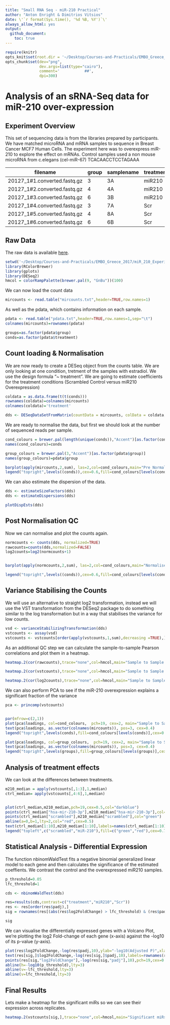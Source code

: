 ```yaml
---
title: "Small RNA Seq - miR-210 Practical"
author: "Anton Enright & Dimitrios Vitsios"
date: \'`r format(Sys.time(), '%d %B, %Y')`\'
always_allow_html: yes
output:
  github_document:
    toc: true
---
```



```r
require(knitr)
opts_knit$set(root.dir = '~/Desktop/Courses-and-Practicals/EMBO_Greece_2017/miR_210_Experiment/small_RNASeq/')
opts_chunk$set(dev="png", 
               dev.args=list(type="cairo"),
               comment='           ##',
               dpi=300)

```

# Analysis of an sRNA-Seq data for miR-210 over-expression

## Experiment Overview
This set of sequencing data is from the libraries prepared by participants. We have matched microRNA and mRNA samples to sequence in Breast Cancer MCF7 Human Cells. The experiment here was to overexpress miR-210 to explore the effect on mRNAs. Control samples used a non mouse microRNA from c.elegans (cel-miR-67) TCACAACCTCCTAGAAA


filename|group|samplename|treatment|fullname|3p-ad|
--------|-----|----------|---------|--------|-----|
20127_1#1.converted.fastq.gz|3|3A|miR210|miRNA03_MIR_GR3|TGGAATTCTCGGGTGCCAA|
20127_1#2.converted.fastq.gz|4|4A|miR210|miRNA04_MIR_GR4|TGGAATTCTCGGGTGCCAA|
20127_1#3.converted.fastq.gz|6|3B|miR210|miRNA14_MIR_GR6|TGGAATTCTCGGGTGCCAA|
20127_1#4.converted.fastq.gz|3|7A|Scr|miRNA07_SCR_GR3|TGGAATTCTCGGGTGCCAA|
20127_1#5.converted.fastq.gz|4|8A|Scr|miRNA08_SCR_GR4|TGGAATTCTCGGGTGCCAA|
20127_1#6.converted.fastq.gz|6|6B|Scr|miRNA16_SCR_GR6|TGGAATTCTCGGGTGCCAA

## Raw Data
The raw data is available [here](http://wwwdev.ebi.ac.uk/enright-srv/courses/rna_cambridge_2017/course_counts/data).

```r
setwd('~/Desktop/Courses-and-Practicals/EMBO_Greece_2017/miR_210_Experiment/small_RNASeq/')
library(RColorBrewer)
library(gplots)
library(DESeq2)
hmcol = colorRampPalette(brewer.pal(9, "GnBu"))(100)
```


We can now load the count data
```r
mircounts <- read.table("mircounts.txt",header=TRUE,row.names=1)
```

As well as the pdata, which contains information on each sample.

```r
pdata <- read.table("pdata.txt",header=TRUE,row.names=1,sep="\t")
colnames(mircounts)=rownames(pdata)

groups=as.factor(pdata$group)
conds=as.factor(pdata$treatment)
```

## Count loading & Normalisation
We are now ready to create a DESeq object from the counts table. We are only looking at one condition, tretment of the samples with estradiol. We use the design formula “~ treatment”. We are going to estimate coefficients for the treatment conditions (Scrambled Control versus miR210 Overexpression)

```r
coldata = as.data.frame(t(t(conds)))
rownames(coldata)=colnames(mircounts)
colnames(coldata)='treatment'

dds <- DESeqDataSetFromMatrix(countData = mircounts, colData = coldata, design = ~ treatment)
```

We are ready to normalise the data, but first we should look at the number of sequenced reads per sample.

```r
cond_colours = brewer.pal(length(unique(conds)),"Accent")[as.factor(conds)]
names(cond_colours)=conds

group_colours = brewer.pal(3,"Accent")[as.factor(pdata$group)]
names(group_colours)=pdata$group

barplot(apply(mircounts,2,sum), las=2,col=cond_colours,main="Pre Normalised Counts")
legend("topright",levels((conds)),cex=0.6,fill=cond_colours[levels(conds)])
```

We can also estimate the dispersion of the data.

```r
dds <- estimateSizeFactors(dds)
dds <- estimateDispersions(dds)

plotDispEsts(dds)
```

## Post Normalisation QC
Now we can normalise and plot the counts again.

```r
normcounts <- counts(dds, normalized=TRUE)
rawcounts=counts(dds,normalized=FALSE)
log2counts=log2(normcounts+1)


barplot(apply(normcounts,2,sum), las=2,col=cond_colours,main="Normalised Counts")

legend("topright",levels((conds)),cex=0.6,fill=cond_colours[levels(conds)])
```

## Variance Stabilising the Counts
We will use an alternative to straight log2 transformation, instead we will use the VST transformation from the DESeq2 package to do something similar to the log transformation but in a way that stabilises the variance for low counts.

```r
vsd <- varianceStabilizingTransformation(dds)
vstcounts <- assay(vsd)
vstcounts <- vstcounts[order(apply(vstcounts,1,sum),decreasing =TRUE),]
```

As an additional QC step we can calculate the sample-to-sample Pearson correlations and plot them in a heatmap.

```r
heatmap.2(cor(rawcounts),trace="none",col=hmcol,main="Sample to Sample Correlation (Raw Counts)",cexRow=0.5,cexCol=0.5,RowSideColors=cond_colours, margins=c(9,7))
```

```r
heatmap.2(cor(vstcounts),trace="none",col=hmcol,main="Sample to Sample Correlation (VST)",cexRow=0.5,cexCol=0.5,RowSideColors=cond_colours, margins=c(9,7))
```

```r
heatmap.2(cor(log2counts),trace="none",col=hmcol,main="Sample to Sample Correlation (Log2)",cexRow=0.5,cexCol=0.5,RowSideColors=cond_colours, margins=c(9,7))
```

We can also perform PCA to see if the miR-210 overexpression explains a significant fraction of the variance

```r
pca <- princomp(vstcounts)


par(mfrow=c(2,1))
plot(pca$loadings, col=cond_colours,  pch=19, cex=2, main="Sample to Sample PCA (VST)")
text(pca$loadings, as.vector(colnames(mircounts)), pos=3, cex=0.4)
legend("topright",levels(conds),fill=cond_colours[levels(conds)],cex=0.4)

plot(pca$loadings, col=group_colours,  pch=19, cex=2, main="Sample to Sample PCA (VST)")
text(pca$loadings, as.vector(colnames(mircounts)), pos=3, cex=0.4)
legend("topright",levels(groups),fill=group_colours[levels(groups)],cex=0.4)
```

## Analysis of treatment effects
We can look at the differences between treatments.

```r
m210_median = apply(vstcounts[,1:3],1,median)
ctrl_median= apply(vstcounts[,4:6],1,median)


plot(ctrl_median,m210_median,pch=19,cex=0.5,col="darkblue")
points(ctrl_median["hsa-mir-210-3p"],m210_median["hsa-mir-210-3p"],col="red")
points(ctrl_median["scrambled"],m210_median["scrambled"],col="green")
abline(a=0,b=1,lty=2,col="red",cex=0.5)
text(ctrl_median[1:10],m210_median[1:10],labels=names(ctrl_median[1:10]),cex=0.4,pos=2)
legend("topleft",c("scrambled","miR-210"),fill=c("green","red"),cex=0.7)
```

## Statistical Analysis - Differential Expression
The function nbinomWaldTest fits a negative binomial generalized linear model to each gene and then calculates the significance of the estimated coeffients. We contrast the control and the overexpressed miR210 samples.

```r
p_threshold=0.05
lfc_threshold=1

cds <- nbinomWaldTest(dds)

res=results(cds,contrast=c("treatment","miR210","Scr"))
res <- res[order(res$padj),]
sig = rownames(res[(abs(res$log2FoldChange) > lfc_threshold) & (res$padj < p_threshold) & !is.na(res$padj),])

sig
```

We can visualise the differentially expressed genes with a Volcano Plot, we’re plotting the log2 Fold-change of each gene (x-axis) against the -log10 of its p-value (y-axis).

```r
plot(res$log2FoldChange,-log(res$padj,10),ylab="-log10(Adjusted P)",xlab="Log2 FoldChange",main=paste("Volcano Plot","ctrl v mir210"),pch=19,cex=0.4)      
text(res[sig,]$log2FoldChange,-log(res[sig,]$padj,10),labels=rownames(res[sig,]),pos=3,cex=0.6)
points(res[sig,"log2FoldChange"],-log(res[sig,"padj"],10),pch=19,cex=0.4,col="red")
abline(h=-log10(p_threshold),lty=3)
abline(v=-lfc_threshold,lty=3)
abline(v=lfc_threshold,lty=3) 
```

## Final Results
Lets make a heatmap for the significant miRs so we can see their expression across replicates.

```r
heatmap.2(vstcounts[sig,],trace="none",col=hmcol,main="Significant miRs",cexRow=0.5,cexCol=0.5,ColSideColors=cond_colours, margins=c(9,7),Colv=FALSE,dendrogram="row")
```

